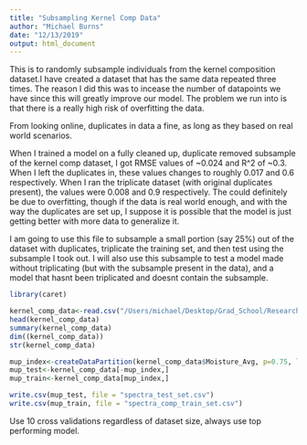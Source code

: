 ```yaml
---
title: "Subsampling Kernel Comp Data"
author: "Michael Burns"
date: "12/13/2019"
output: html_document
---
```


This is to randomly subsample individuals from the kernel composition dataset.I have created a dataset that has the same data repeated three times. The reason I did this was to incease the number of datapoints we have since this will greatly improve our model. The problem we run into is that there is a really high risk of overfitting the data. 

From looking online, duplicates in data a fine, as long as they based on real world scenarios.  

When I trained a model on a fully cleaned up, duplicate removed subsample of the kernel comp dataset, I got RMSE values of ~0.024 and R^2 of ~0.3.  When I left the duplicates in, these values changes to roughly 0.017 and 0.6 respectively.  When I ran the triplicate dataset (with original duplicates present), the values were 0.008 and 0.9 respectively. The could definitely be due to overfitting, though if the data is real world enough, and with the way the duplicates are set up, I suppose it is possible that the model is just getting better with more data to generalize it.  

I am going to use this file to subsample a small portion (say 25%) out of the dataset with duplicates, triplicate the training set, and then test using the subsample I took out.  I will also use this subsample to test a model made without triplicating (but with the subsample present in the data), and a model that hasnt been triplicated and doesnt contain the subsample.

```r
library(caret)
```

```r
kernel_comp_data<-read.csv("/Users/michael/Desktop/Grad_School/Research/Datasets/Machine Learning/Spectra_Data/NIR_spectra_w_moisture_uptake.csv")
head(kernel_comp_data)
summary(kernel_comp_data)
dim((kernel_comp_data))
str(kernel_comp_data)
```

```r
mup_index<-createDataPartition(kernel_comp_data$Moisture_Avg, p=0.75, list = FALSE)
mup_test<-kernel_comp_data[-mup_index,]
mup_train<-kernel_comp_data[mup_index,]
```

```r
write.csv(mup_test, file = "spectra_test_set.csv")
write.csv(mup_train, file = "spectra_comp_train_set.csv")
```

Use 10 cross validations regardless of dataset size, always use top performing model.
